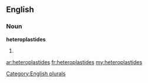 ==English==

===Noun===
'''heteroplastides'''

# {{plural of|[[heteroplastide]]}}

[[Category:English plurals]]

[[ar:heteroplastides]]
[[fr:heteroplastides]]
[[my:heteroplastides]]